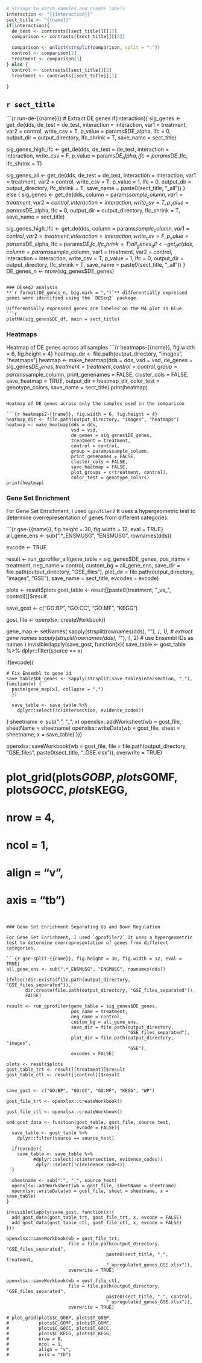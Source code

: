 ```r
# Strings to match samples and create labels
interaction <- "{{interaction}}"
sect_title <- "{{name}}"
if(interaction){
  de_test <- contrasts[[sect_title]][[1]]
  comparison <- contrasts[[sect_title]][[2]]

  comparison <- unlist(strsplit(comparison, split = ":"))
  control <- comparison[2]
  treatment <- comparison[1]
} else {
  control <- contrasts[[sect_title]][2]
  treatment <- contrasts[[sect_title]][1]

}
```

## **`r sect_title`**

```{r run-de-{{name}}}
# Extract DE genes
if(interaction){
  sig_genes <- get_de(dds, de_test = de_test, interaction = interaction,
                      var1 = treatment, var2 = control,
                      write_csv = T, p_value = params$DE_alpha,
                      lfc = 0, output_dir = output_directory,
                      lfc_shrink = T, save_name = sect_title)

  sig_genes_high_lfc <- get_de(dds, de_test = de_test,
                               interaction = interaction, write_csv = F,
                               p_value = params$DE_alpha,
                               lfc = params$DE_lfc,
                               lfc_shrink = T)
  
  sig_genes_all <- get_de(dds, de_test = de_test, interaction = interaction,
                          var1 = treatment, var2 = control,
                          write_csv = T, p_value = 1,
                          lfc = 0, output_dir = output_directory,
                          lfc_shrink = T, save_name = paste0(sect_title, "_all"))
} else {
  sig_genes <- get_de(dds, column = params$sample_column, var1 = treatment,
                      var2 = control, interaction = interaction,
                      write_csv = T, p_value = params$DE_alpha,
                      lfc = 0, output_dir = output_directory,
                      lfc_shrink = T, save_name = sect_title)

  sig_genes_high_lfc <- get_de(dds, column = params$sample_column,
                               var1 = control, var2 = treatment,
                               interaction = interaction, write_csv = F,
                               p_value = params$DE_alpha,
                               lfc = params$DE_lfc,
                               lfc_shrink = T)
  all_genes_all <- get_de(dds, column = params$sample_column, var1 = treatment,
                          var2 = control, interaction = interaction,
                          write_csv = T, p_value = 1,
                          lfc = 0, output_dir = output_directory,
                          lfc_shrink = T, save_name = paste0(sect_title, "_all"))
}
DE_genes_n <- nrow(sig_genes$DE_genes)
```

### DEseq2 analysis
**`r format(DE_genes_n, big.mark = ",")`** differentially expressed genes were identified using the `DESeq2` package.

Differentially expressed genes are labeled on the MA plot in blue.
```r
plotMA(sig_genes$DE_df, main = sect_title)
```

### Heatmaps
Heatmap of DE genes across all samples
```{r heatmaps-{{name}}, fig.width = 6, fig.height = 4}
heatmap_dir <- file.path(output_directory, "images", "heatmaps")
heatmap <- make_heatmap(dds = dds,
                        vsd = vsd,
                        de_genes = sig_genes$DE_genes,
                        treatment = treatment,
                        control = control,
                        group = params$sample_column,
                        print_genenames = FALSE,
                        cluster_cols = FALSE,
                        save_heatmap = TRUE,
                        output_dir = heatmap_dir,
                        color_test = genotype_colors,
                        save_name = sect_title)
print(heatmap)

```

Heatmap of DE genes across only the samples used in the comparison

```{r heatmaps2-{{name}}, fig.width = 6, fig.height = 4}
heatmap_dir <- file.path(output_directory, "images", "heatmaps")
heatmap <- make_heatmap(dds = dds,
                        vsd = vsd,
                        de_genes = sig_genes$DE_genes,
                        treatment = treatment,
                        control = control,
                        group = params$sample_column,
                        print_genenames = FALSE,
                        cluster_cols = FALSE,
                        save_heatmap = FALSE,
                        plot_groups = c(treatment, control),
                        color_test = genotype_colors)
print(heatmap)

```

### Gene Set Enrichment

For Gene Set Enrichment, I used `gprofiler2` It uses a hypergeometric test to determine overrepresentation of genes from different categories.

```{r gse-{{name}}, fig.height = 30, fig.width = 12, eval = TRUE}
all_gene_ens <- sub(".*_ENSMUSG", "ENSMUSG", rownames(dds))

evcode <- TRUE

result <- run_gprofiler_all(gene_table = sig_genes$DE_genes,
                            pos_name = treatment,
                            neg_name = control,
                            custom_bg = all_gene_ens,
                            save_dir = file.path(output_directory, "GSE_files"),
                            plot_dir = file.path(output_directory, "images",
                                                 "GSE"),
                            save_name = sect_title,
                            evcodes = evcode)

plots <- result$plots
gost_table <- result[[paste0(treatment, "_vs_", control)]]$result

save_gost <- c("GO:BP", "GO:CC", "GO:MF", "KEGG")

gost_file <- openxlsx::createWorkbook()

gene_map <- setNames(
  sapply(strsplit(rownames(dds), "_"), `[`, 1),  # extract gene names
  sapply(strsplit(rownames(dds), "_"), `[`, 2)   # use Ensembl IDs as names
)
invisible(lapply(save_gost, function(x){
  save_table <- gost_table %>%
    dplyr::filter(source == x)
    
  if(evcode){
    
    # Fix Ensembl to gene id
    save_table$DE_genes <- sapply(strsplit(save_table$intersection, ","), function(x) {
      paste(gene_map[x], collapse = ",")
      })
    
      save_table <- save_table %>%
        dplyr::select(!c(intersection, evidence_codes))

    
  }
  sheetname <- sub(":", "_", x)
  openxlsx::addWorksheet(wb = gost_file, sheetName = sheetname)
  openxlsx::writeData(wb = gost_file, sheet = sheetname, x = save_table)
}))

openxlsx::saveWorkbook(wb = gost_file,
                       file = file.path(output_directory, "GSE_files", 
                                     paste0(sect_title, "_GSE.xlsx")),
                       overwrite = TRUE)

# plot_grid(plots$GOBP, plots$GOMF, plots$GOCC, plots$KEGG,
#           nrow = 4,
#           ncol = 1,
#           align = "v",
#           axis = "tb")

```


### Gene Set Enrichment Separating Up and Down Regulation

For Gene Set Enrichment, I used `gprofiler2` It uses a hypergeometric test to determine overrepresentation of genes from different categories.

```{r gse-split-{{name}}, fig.height = 30, fig.width = 12, eval = TRUE}
all_gene_ens <- sub(".*_ENSMUSG", "ENSMUSG", rownames(dds))

ifelse(!dir.exists(file.path(output_directory, "GSE_files_separated")),
       dir.create(file.path(output_directory, "GSE_files_separated")),
       FALSE)

result <- run_gprofiler(gene_table = sig_genes$DE_genes,
                        pos_name = treatment,
                        neg_name = control,
                        custom_bg = all_gene_ens,
                        save_dir = file.path(output_directory,
                                             "GSE_files_separated"),
                        plot_dir = file.path(output_directory, "images",
                                             "GSE"),
                        evcodes = FALSE)

plots <- result$plots
gost_table_trt <- result[[treatment]]$result
gost_table_ctl <- result[[control]]$result


save_gost <- c("GO:BP", "GO:CC", "GO:MF", "KEGG", "WP")

gost_file_trt <- openxlsx::createWorkbook()

gost_file_ctl <- openxlsx::createWorkbook()

add_gost_data <- function(gost_table, gost_file, source_test,
                          evcode = FALSE){
  save_table <- gost_table %>%
    dplyr::filter(source == source_test)
  
  if(evcode){
    save_table <- save_table %>%
          #dplyr::select(!c(intersection, evidence_codes))
           dplyr::select(!c(evidence_codes))
  }

  sheetname <- sub(":", "_", source_test)
  openxlsx::addWorksheet(wb = gost_file, sheetName = sheetname)
  openxlsx::writeData(wb = gost_file, sheet = sheetname, x = save_table)
}

invisible(lapply(save_gost, function(x){
  add_gost_data(gost_table_trt, gost_file_trt, x, evcode = FALSE)
  add_gost_data(gost_table_ctl, gost_file_ctl, x, evcode = FALSE)
}))

openxlsx::saveWorkbook(wb = gost_file_trt,
                       file = file.path(output_directory, "GSE_files_separated", 
                                     paste0(sect_title, "_", treatment, 
                                     "_upregulated_genes_GSE.xlsx")),
                       overwrite = TRUE)

openxlsx::saveWorkbook(wb = gost_file_ctl,
                       file = file.path(output_directory, "GSE_files_separated", 
                                     paste0(sect_title, "_", control, 
                                     "_upregulated_genes_GSE.xlsx")),
                       overwrite = TRUE)

# plot_grid(plots$C_GOBP, plots$T_GOBP,
#           plots$C_GOMF, plots$T_GOMF,
#           plots$C_GOCC, plots$T_GOCC,
#           plots$C_KEGG, plots$T_KEGG,
#           nrow = 8,
#           ncol = 1,
#           align = "v",
#           axis = "tb")

```